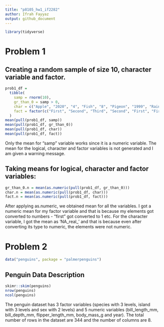```yaml
---
title: "p8105_hw1_if2282"
author: Ifrah Fayyaz
output: github_document
---
```


```r
library(tidyverse)
```

# Problem 1

## Creating a random sample of size 10, character variable and factor.

```r
prob1_df = 
  tibble(
    samp = rnorm(10),
    gr_than_0 = samp > 0,
    char = c("Apple", "2020", "4", "Fish", "8", "Pigeon", "1999", "Rain", "987", "gr8"),
    fact = factor(c("First", "Second", "Third", "Second", "First", "First", "Third", "First", "Second", "Second"))
  )
mean(pull(prob1_df, samp))
mean(pull(prob1_df, gr_than_0))
mean(pull(prob1_df, char))
mean(pull(prob1_df, fact))
```
Only the mean for "samp" variable works since it is a numeric variable. The mean for the logical, character and factor variables is not generated and I am given a warning message.


## Taking means for logical, character and factor variables:

```r
gr_than_0.n = mean(as.numeric(pull(prob1_df, gr_than_0)))
char.n = mean(as.numeric(pull(prob1_df, char)))
fact.n = mean(as.numeric(pull(prob1_df, fact)))
```
After applying as.numeric, we obtained mean for all the variables. I got a numeric mean for my factor variable and that is because my elements got converted to numbers - "first" got converted to 1 etc. For the character variable, I got the mean as 'NA_real_' and that is because even after converting its type to numeric, the elements were not numeric.

# Problem 2

```r
data("penguins", package = "palmerpenguins")
```

## Penguin Data Description

```r
skimr::skim(penguins)
nrow(penguins)
ncol(penguins)

```
The penguin dataset has 3 factor variables (species with 3 levels, island with 3 levels and sex with 2 levels) and 5 numeric variables (bill_length_mm, bill_depth_mm, flipper_length_mm, body_mass_g and year). The total number of rows in the dataset are 344 and the number of columns are 8. 

















